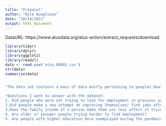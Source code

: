 ```yaml
---
title: "Proposal"
author: "Kyle Quagliano"
date: "10/24/2021"
output: html_document
---
```

DataURL:  https://www.atusdata.org/atus-action/extract_requests/download

```r
library(tidyr)
library(dplyr)
library(ggplot2)
library(readxl)
data <- read.csv('atus_00002.csv')
str(data)
summarize(data)


"The data set contains a mass of data mostly pertaining to peoples health, employment/income, Covid health/ job status because of covid and the region in the world they are located."

"Questions I want to answer with the dataset:
1. Did people who were not trying to look for employment in previous years, try harder to look for a job when covid hit?
2.Did people make a new attempt at improving themselves/ find jobs after the pandemic?
3.Does the family income of a person make them use less effort in trying to find a job?
4. Are older or younger people trying harder to find employment?
5. Are people with higher education more unemployed during the pandmeic?"
```

